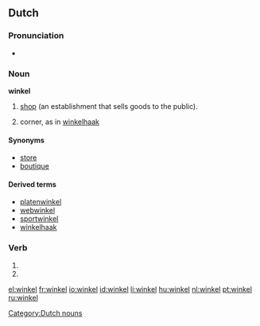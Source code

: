 {{also|Winkel}}
==Dutch==

===Pronunciation===
* {{audio|Nl-winkel.ogg|audio}}

===Noun===
'''winkel''' {{m}}

# [[shop]] (an establishment that sells goods to the public).
# {{obsolete}} corner, as in [[winkelhaak]]

====Synonyms====
* [[store]]
* [[boutique]]

====Derived terms====
{{top4}}
* [[platenwinkel]]
* [[webwinkel]]
* [[sportwinkel]]
* [[winkelhaak]]
{{bottom}}

===Verb===
{{infl|nl}}

# {{nl-verb-form|p=1|n=sg|t=pres|m=ind|winkelen}}
# {{nl-verb-form|m=imp|winkelen}}

[[Category:Dutch nouns]]

[[el:winkel]]
[[fr:winkel]]
[[io:winkel]]
[[id:winkel]]
[[li:winkel]]
[[hu:winkel]]
[[nl:winkel]]
[[pt:winkel]]
[[ru:winkel]]